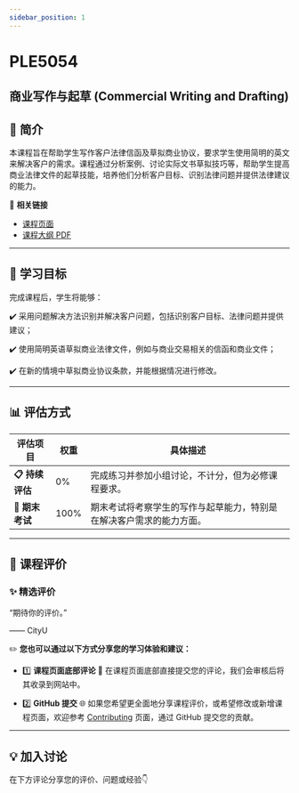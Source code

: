 ```yaml
---
sidebar_position: 1
---
```


# PLE5054
## 商业写作与起草 (Commercial Writing and Drafting)

## **📘 简介**
本课程旨在帮助学生写作客户法律信函及草拟商业协议，要求学生使用简明的英文来解决客户的需求。课程通过分析案例、讨论实际文书草拟技巧等，帮助学生提高商业法律文件的起草技能，培养他们分析客户目标、识别法律问题并提供法律建议的能力。

🔗 **相关链接**
- [课程页面](https://www.cityu.edu.hk/catalogue/pg/202425/course/PLE5054.htm)
- [课程大纲 PDF](https://www.cityu.edu.hk/catalogue/pg/202425/course/PLE5054.pdf)

---

## **🎯 学习目标**

完成课程后，学生将能够：

✔️ 采用问题解决方法识别并解决客户问题，包括识别客户目标、法律问题并提供建议；

✔️ 使用简明英语草拟商业法律文件，例如与商业交易相关的信函和商业文件；

✔️ 在新的情境中草拟商业协议条款，并能根据情况进行修改。

---

## **📊 评估方式**

| **评估项目**          | **权重** | **具体描述**                                                                                       |
|----------------------|---------|---------------------------------------------------------------------------------------------------|
| **📋 持续评估**       | 0%      | 完成练习并参加小组讨论，不计分，但为必修课程要求。                                                |
| **📂 期末考试**       | 100%    | 期末考试将考察学生的写作与起草能力，特别是在解决客户需求的能力方面。                           |

---

## **💬 课程评价**

### ✨ **精选评价**
<div className={commentStyles.commentBox}>
    <p className={commentStyles.commentText}>
        “期待你的评价。”
    </p>
    <p className={commentStyles.commentAuthor}>—— CityU</p>
</div>

✏️ **您也可以通过以下方式分享您的学习体验和建议：**

- 1️⃣ **课程页面底部评论**
💬 在课程页面底部直接提交您的评论，我们会审核后将其收录到网站中。

- 2️⃣ **GitHub 提交**
🌐 如果您希望更全面地分享课程评价，或希望修改或新增课程页面，欢迎参考 [Contributing](/contributing) 页面，通过 GitHub 提交您的贡献。

---

## **💡 加入讨论**

在下方评论分享您的评价、问题或经验👇
<Utterances />